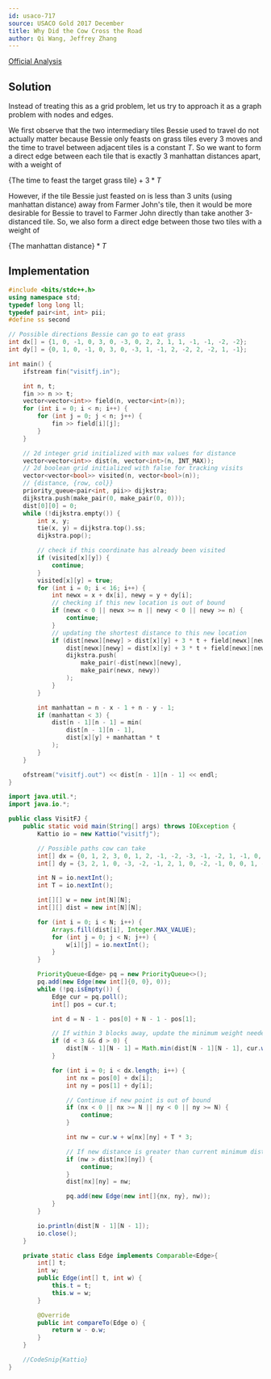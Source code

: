 ```yaml
---
id: usaco-717
source: USACO Gold 2017 December
title: Why Did the Cow Cross the Road
author: Qi Wang, Jeffrey Zhang
---
```


[Official Analysis](http://www.usaco.org/current/data/sol_visitfj_gold_feb17.html)

## Solution

Instead of treating this as a grid problem, let us try to approach it as a graph problem with nodes and edges.

We first observe that the two intermediary tiles Bessie used to travel do not actually matter because Bessie only feasts on grass tiles every 3 moves and the time to travel between adjacent tiles is a constant $T$. So we want to form a direct edge between each tile that is exactly 3 manhattan distances apart, with a weight of

$\{\text{The time to feast the target grass tile}\} + 3 * T$

However, if the tile Bessie just feasted on is less than 3 units (using manhattan distance) away from Farmer John's tile, then it would be more desirable for Bessie to travel to Farmer John directly than take another 3-distanced tile. So, we also form a direct edge between those two tiles with a weight of

$\{\text{The manhattan distance}\} * T$

## Implementation

<LanguageSection>
<CPPSection>

```cpp
#include <bits/stdc++.h>
using namespace std;
typedef long long ll;
typedef pair<int, int> pii;
#define ss second

// Possible directions Bessie can go to eat grass
int dx[] = {1, 0, -1, 0, 3, 0, -3, 0, 2, 2, 1, 1, -1, -1, -2, -2};
int dy[] = {0, 1, 0, -1, 0, 3, 0, -3, 1, -1, 2, -2, 2, -2, 1, -1};

int main() {
	ifstream fin("visitfj.in");

	int n, t;
	fin >> n >> t;
	vector<vector<int>> field(n, vector<int>(n));
	for (int i = 0; i < n; i++) {
		for (int j = 0; j < n; j++) {
			fin >> field[i][j];
		}
	}

	// 2d integer grid initialized with max values for distance
	vector<vector<int>> dist(n, vector<int>(n, INT_MAX));
	// 2d boolean grid initialized with false for tracking visits
	vector<vector<bool>> visited(n, vector<bool>(n));
	// {distance, {row, col}}
	priority_queue<pair<int, pii>> dijkstra;
	dijkstra.push(make_pair(0, make_pair(0, 0)));
	dist[0][0] = 0;
	while (!dijkstra.empty()) {
		int x, y;
		tie(x, y) = dijkstra.top().ss;
		dijkstra.pop();

		// check if this coordinate has already been visited
		if (visited[x][y]) {
			continue;
		}
		visited[x][y] = true;
		for (int i = 0; i < 16; i++) {
			int newx = x + dx[i], newy = y + dy[i];
			// checking if this new location is out of bound
			if (newx < 0 || newx >= n || newy < 0 || newy >= n) {
				continue;
			}
			// updating the shortest distance to this new location
			if (dist[newx][newy] > dist[x][y] + 3 * t + field[newx][newy]) {
				dist[newx][newy] = dist[x][y] + 3 * t + field[newx][newy];
				dijkstra.push(
					make_pair(-dist[newx][newy],
					make_pair(newx, newy))
				);
			}
		}

		int manhattan = n - x - 1 + n - y - 1;
		if (manhattan < 3) {
			dist[n - 1][n - 1] = min(
				dist[n - 1][n - 1],
				dist[x][y] + manhattan * t
			);
		}
	}

	ofstream("visitfj.out") << dist[n - 1][n - 1] << endl;
}
```

</CPPSection>


<JavaSection>

```java
import java.util.*;
import java.io.*;

public class VisitFJ {
	public static void main(String[] args) throws IOException {
		Kattio io = new Kattio("visitfj");

		// Possible paths cow can take
		int[] dx = {0, 1, 2, 3, 0, 1, 2, -1, -2, -3, -1, -2, 1, -1, 0, 0};
		int[] dy = {3, 2, 1, 0, -3, -2, -1, 2, 1, 0, -2, -1, 0, 0, 1, -1};

		int N = io.nextInt();
		int T = io.nextInt();

		int[][] w = new int[N][N];
		int[][] dist = new int[N][N];

		for (int i = 0; i < N; i++) {
			Arrays.fill(dist[i], Integer.MAX_VALUE);
			for (int j = 0; j < N; j++) {
				w[i][j] = io.nextInt();
			}
		}

		PriorityQueue<Edge> pq = new PriorityQueue<>();
		pq.add(new Edge(new int[]{0, 0}, 0));
		while (!pq.isEmpty()) {
			Edge cur = pq.poll();
			int[] pos = cur.t;

			int d = N - 1 - pos[0] + N - 1 - pos[1];

			// If within 3 blocks away, update the minimum weight needed
			if (d < 3 && d > 0) {
				dist[N - 1][N - 1] = Math.min(dist[N - 1][N - 1], cur.w + T * d);
			}

			for (int i = 0; i < dx.length; i++) {
				int nx = pos[0] + dx[i];
				int ny = pos[1] + dy[i];

				// Continue if new point is out of bound
				if (nx < 0 || nx >= N || ny < 0 || ny >= N) {
					continue;
				}

				int nw = cur.w + w[nx][ny] + T * 3;

				// If new distance is greater than current minimum distance, it is not needed
				if (nw > dist[nx][ny]) {
					continue;
				}
				dist[nx][ny] = nw;

				pq.add(new Edge(new int[]{nx, ny}, nw));
			}
		}

		io.println(dist[N - 1][N - 1]);
		io.close();
	}

	private static class Edge implements Comparable<Edge>{
		int[] t;
		int w;
		public Edge(int[] t, int w) {
			this.t = t;
			this.w = w;
		}

		@Override
		public int compareTo(Edge o) {
			return w - o.w;
		}
	}

	//CodeSnip{Kattio}
}
```
</JavaSection>
</LanguageSection>
